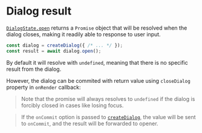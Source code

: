 
<Module name="brew-js-react" />

# Dialog result

[`DialogState.open`](:) returns a `Promise` object that will be resolved when the dialog closes,
making it readily able to response to user input.

```javascript
const dialog = createDialog({ /* ... */ });
const result = await dialog.open();
```

By default it will resolve with `undefined`, meaning that there is no specific result
from the dialog.

However, the dialog can be commited with return value using `closeDialog` property in `onRender` callback:

<ReturnValueExample />

> Note that the promise will always resolves to `undefined` if the dialog is forcibly
  closed in cases like losing focus.

> If the `onCommit` option is passed to [`createDialog`](:), the value will be sent to `onCommit`, and
  the result will be forwarded to opener.
